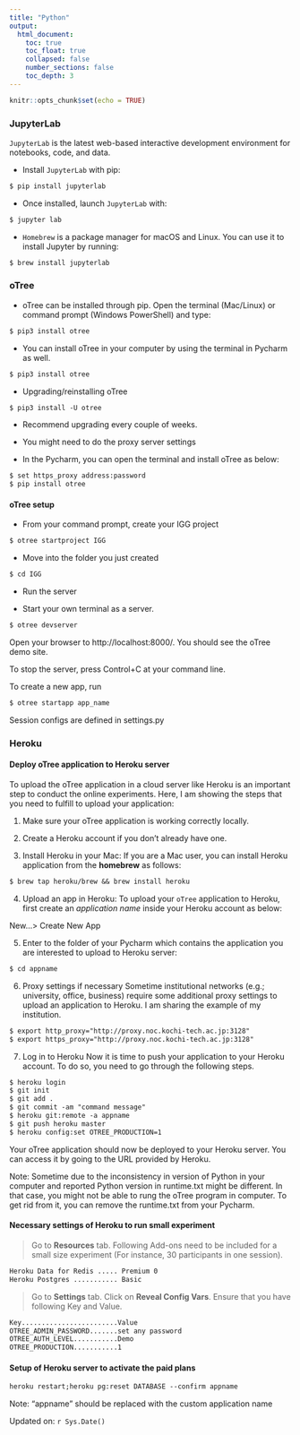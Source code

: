 ```yaml
---
title: "Python"
output:
  html_document:
    toc: true
    toc_float: true
    collapsed: false
    number_sections: false
    toc_depth: 3
---
```


```r
knitr::opts_chunk$set(echo = TRUE)
```

### JupyterLab

`JupyterLab` is the latest web-based interactive development environment for notebooks, code, and data.

- Install `JupyterLab` with pip:

```txt
$ pip install jupyterlab
```

- Once installed, launch `JupyterLab` with:

```txt
$ jupyter lab
```

- `Homebrew` is a package manager for macOS and Linux. You can use it to install Jupyter by running:

```txt
$ brew install jupyterlab
```

### oTree

- oTree can be installed through pip. Open the terminal (Mac/Linux) or command prompt (Windows PowerShell) and type:

```txt
$ pip3 install otree
```

- You can install oTree in your computer by using the terminal in Pycharm as well.

```txt
$ pip3 install otree
```

- Upgrading/reinstalling oTree

```txt
$ pip3 install -U otree
```

- Recommend upgrading every couple of weeks.

- You might need to do the proxy server settings

- In the Pycharm, you can open the terminal and install oTree as below:

```txt
$ set https_proxy address:password
$ pip install otree
```

#### oTree setup

- From your command prompt, create your IGG project

```txt
$ otree startproject IGG
```

- Move into the folder you just created

```txt
$ cd IGG
```

- Run the server

- Start your own terminal as a server.

```txt
$ otree devserver
```

Open your browser to http://localhost:8000/. You should see the oTree demo site.

To stop the server, press Control+C at your command line.

To create a new app, run

```txt
$ otree startapp app_name
```

Session configs are defined in settings.py

### Heroku

#### Deploy oTree application to Heroku server

To upload the oTree application in a cloud server like Heroku is an important step to conduct the online experiments. Here, I am showing the steps that you need to fulfill to upload your application:

1.  Make sure your oTree application is working correctly locally.

2.  Create a Heroku account if you don't already have one.

3.  Install Heroku in your Mac: If you are a Mac user, you can install Heroku application from the **homebrew** as follows:

```txt
$ brew tap heroku/brew && brew install heroku
```

4.  Upload an app in Heroku: To upload your `oTree` application to Heroku, first create an *application name* inside your Heroku account as below:

New...\> Create New App

5.  Enter to the folder of your Pycharm which contains the application you are interested to upload to Heroku server:

```txt
$ cd appname
```

6.  Proxy settings if necessary Sometime institutional networks (e.g.; university, office, business) require some additional proxy settings to upload an application to Heroku. I am sharing the example of my institution.

```txt
$ export http_proxy="http://proxy.noc.kochi-tech.ac.jp:3128"
$ export https_proxy="http://proxy.noc.kochi-tech.ac.jp:3128"
```

7.  Log in to Heroku Now it is time to push your application to your Heroku account. To do so, you need to go through the following steps.

```txt
$ heroku login
$ git init
$ git add .
$ git commit -am "command message"
$ heroku git:remote -a appname
$ git push heroku master
$ heroku config:set OTREE_PRODUCTION=1
```

Your oTree application should now be deployed to your Heroku server. You can access it by going to the URL provided by Heroku.

Note: Sometime due to the inconsistency in version of Python in your computer and reported Python version in runtime.txt might be different. In that case, you might not be able to rung the oTree program in computer. To get rid from it, you can remove the runtime.txt from your Pycharm.

#### Necessary settings of Heroku to run small experiment

> Go to **Resources** tab. Following Add-ons need to be included for a small size experiment (For instance, 30 participants in one session).

```txt
Heroku Data for Redis ..... Premium 0
Heroku Postgres ........... Basic
```

> Go to **Settings** tab. Click on **Reveal Config Vars**. Ensure that you have following Key and Value.

```txt
Key........................Value
OTREE_ADMIN_PASSWORD.......set any password
OTREE_AUTH_LEVEL...........Demo
OTREE_PRODUCTION...........1
```

#### Setup of Heroku server to activate the paid plans

```txt
heroku restart;heroku pg:reset DATABASE --confirm appname
```

Note: "appname" should be replaced with the custom application name

Updated on: `r Sys.Date()`